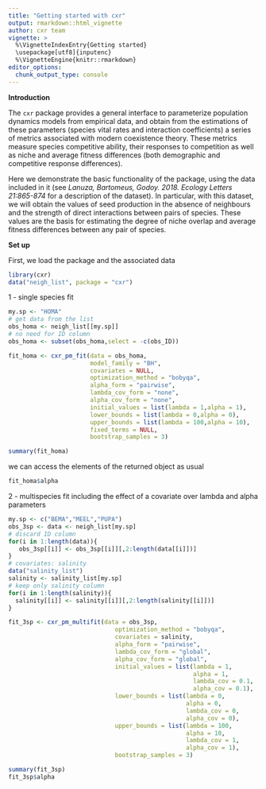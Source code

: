```yaml
---
title: "Getting started with cxr"
output: rmarkdown::html_vignette
author: cxr team
vignette: >
  %\VignetteIndexEntry{Getting started}
  \usepackage[utf8]{inputenc}
  %\VignetteEngine{knitr::rmarkdown}
editor_options: 
  chunk_output_type: console
---
```


**Introduction**

The `cxr` package provides a general interface to parameterize population dynamics models from empirical data, and obtain from the estimations of these parameters (species vital rates and interaction coefficients) a series of metrics associated with modern coexistence theory. These metrics measure species competitive ability, their responses to competition as well as niche and average fitness differences (both demographic and competitive response differences).

Here we demonstrate the basic functionality of the package, using the data included in it (see *Lanuza, Bartomeus, Godoy. 2018. Ecology Letters 21:865-874* for a description of the dataset). In particular, with this dataset, we will obtain the values of seed production in the absence of neighbours and the strength of direct interactions between pairs of species. These values are the basis for estimating the degree of niche overlap and average fitness differences between any pair of species. 

**Set up**

First, we load the package and the associated data

```r
library(cxr)
data("neigh_list", package = "cxr")
```

1 - single species fit

```r
my.sp <- "HOMA"
# get data from the list 
obs_homa <- neigh_list[[my.sp]]
# no need for ID column
obs_homa <- subset(obs_homa,select = -c(obs_ID))
```

```r
fit_homa <- cxr_pm_fit(data = obs_homa,
                       model_family = "BH",
                       covariates = NULL,
                       optimization_method = "bobyqa",
                       alpha_form = "pairwise",
                       lambda_cov_form = "none",
                       alpha_cov_form = "none",
                       initial_values = list(lambda = 1,alpha = 1),
                       lower_bounds = list(lambda = 0,alpha = 0),
                       upper_bounds = list(lambda = 100,alpha = 10),
                       fixed_terms = NULL,
                       bootstrap_samples = 3)
```

```r
summary(fit_homa)
```

we can access the elements of the returned object as usual

```r
fit_homa$alpha
```

2 - multispecies fit including the effect of a covariate over lambda and alpha parameters

```r
my.sp <- c("BEMA","MEEL","PUPA")
obs_3sp <- data <- neigh_list[my.sp]
# discard ID column
for(i in 1:length(data)){
   obs_3sp[[i]] <- obs_3sp[[i]][,2:length(data[[i]])]
}
# covariates: salinity
data("salinity_list")
salinity <- salinity_list[my.sp]
# keep only salinity column
for(i in 1:length(salinity)){
  salinity[[i]] <- salinity[[i]][,2:length(salinity[[i]])]
}
```

```r
fit_3sp <- cxr_pm_multifit(data = obs_3sp,
                              optimization_method = "bobyqa",
                              covariates = salinity,
                              alpha_form = "pairwise",
                              lambda_cov_form = "global",
                              alpha_cov_form = "global",
                              initial_values = list(lambda = 1,
                                                    alpha = 1,
                                                    lambda_cov = 0.1, 
                                                    alpha_cov = 0.1),
                              lower_bounds = list(lambda = 0,
                                                  alpha = 0,
                                                  lambda_cov = 0, 
                                                  alpha_cov = 0),
                              upper_bounds = list(lambda = 100,
                                                  alpha = 10,
                                                  lambda_cov = 1, 
                                                  alpha_cov = 1),
                              bootstrap_samples = 3)
```

```r
summary(fit_3sp)
fit_3sp$alpha
```









